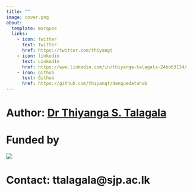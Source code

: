 ```yaml
---
title: ""
image: cover.png
about:
  template: marquee
  links:
    - icon: twitter
      text: Twitter
      href: https://twitter.com/thiyangt
    - icon: linkedin
      text: LinkedIn
      href: https://www.linkedin.com/in/thiyanga-talagala-24bb63134/
    - icon: github
      text: Github
      href: https://github.com/thiyangt/denguedatahub
---
```


# Author: [Dr Thiyanga S. Talagala](https://thiyanga.netlify.app/)


# Funded by

![](consortium.png)

# Contact: ttalagala@sjp.ac.lk